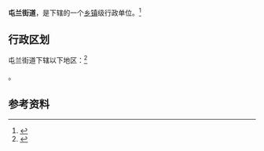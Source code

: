 {{中国乡级行政区|14/01/81/004/000}}

'''屯兰街道'''，是{{PRC admin/fullname|14/01/81/004/000|3}}下辖的一个[[乡镇|乡镇]]级行政单位。<ref>{{PRC admin/ref sgc|{{PRC admin/parent|14/01/81/004/000}}}}</ref>

== 行政区划 ==

屯兰街道下辖以下地区：<ref>{{PRC admin/ref sgc|14/01/81/004/000}}</ref>

{{PRC admin/children|14/01/81/004/000}}。

== 参考资料 ==

{{reflist}}

{{行政区划小作品}}
{{PRC admin/navcat|14/01/81/004/000}}